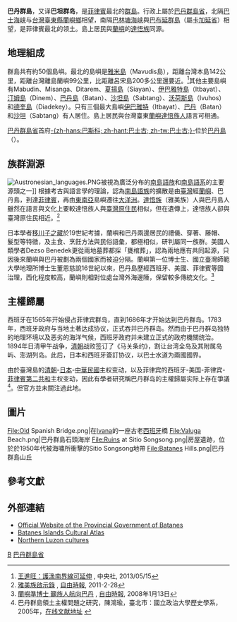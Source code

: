 {{coord|20|24|N|121|57|E|display=title}}
{{noteTA
|1=zh-cn:巴布延; zh-tw:巴布煙;
|2=zh-cn:巴林塘; zh-tw:巴林坦;
|3=zh-cn:卡加延; zh-tw:卡加煙;
}}
{{Location map
 |Philippines
 |label=巴丹群島
 |lat_deg=20|lat_min=30
 |lon_deg=121|lon_min=50
 |position=right
 |width=200
 |float=right
 |mark=Cercle rouge 100%.svg
 |marksize=20
 |caption=巴丹群島的位置
}}

'''巴丹群島'''，又译'''巴坦群岛'''，是[[菲律賓|菲律賓]]最北的[[群島|群島]]。行政上屬於[[巴丹群島省|巴丹群島省]]，北隔[[巴士海峡|巴士海峡]]与[[台灣|台灣]][[臺東縣|臺東縣]][[蘭嶼鄉|蘭嶼鄉]]相望，南隔[[巴林塘海峡|巴林塘海峡]]與[[巴布延群島|巴布延群島]]（屬[[卡加延省|卡加延省]]）相望，是菲律賓最北的领土。島上居民與[[蘭嶼|蘭嶼]]的[[達悟族|達悟族]]同源。

==地理組成==
群島共有約50個島嶼。最北的島嶼是[[雅米島|雅米島]]（Mavudis島），距離台灣本島142公里，距離台灣離島蘭嶼99公里，比距離呂宋島200多公里還要近。<ref>[http://www.cna.com.tw/News/aFE/201305150280-1.aspx 王進旺：護漁南界線可延伸] {{Wayback|url=http://www.cna.com.tw/News/aFE/201305150280-1.aspx |date=20160304104057 }}, 中央社, 2013/05/15</ref>其他主要島嶼有Mabudin、Misanga、Ditarem、[[夏揚島|夏揚島]]（Siayan）、[[伊巴雅特島|伊巴雅特島]]（Itbayat）、[[汀姆島|汀姆島]]（Dinem）、[[巴丹島|巴丹島]]（Batan）、[[沙坦島|沙坦島]]（Sabtang）、[[沃荷斯島|沃荷斯島]]（Ivuhos）和[[德奎島|德奎島]]（Diadekey）。只有三個最大島嶼[[伊巴雅特|伊巴雅特]]（Itbayat）、[[巴丹島|巴丹]]（Batan）和[[沙坦島|沙坦]]（Sabtang）有人居住。島上居民與台灣臺東[[蘭嶼|蘭嶼]][[達悟族|達悟族人]]語言可相通。

[[巴丹群島省|巴丹群島省]]首府[[巴士古|-{zh-hans:巴斯科; zh-hant:巴士古; zh-tw:巴士古;}-]]位於[[巴丹島|巴丹島]]（{{lang|en|Batan Island}}）。

==族群淵源==
{{see also|伊萬特人|}}
[[File:Austronesian_languages.PNG|right]]被視為廣泛分布的[[南島語族|南島語族]]和[[南島語系|南島語系]]的主要源頭之一]]
根據考古與語言學的理論，認為[[南島語族|南島語族]]的擴散是由[[臺灣|臺灣]]經[[蘭嶼|蘭嶼]]、巴丹島，到達[[菲律賓|菲律賓]]，再由[[東南亞|東南亞]]島嶼遷往[[大洋洲|大洋洲]]。[[達悟族|達悟族]]（雅美族）人與巴丹島人雖然在語言與文化上要較達悟族人與[[臺灣原住民|臺灣原住民]]相似，但在遺傳上，達悟族人卻與臺灣原住民相近。<ref>[http://www.libertytimes.com.tw/2011/new/feb/28/today-o12.htm 雅美族啟示錄] {{webarchive|url=https://web.archive.org/web/20130921091457/http://www.libertytimes.com.tw/2011/new/feb/28/today-o12.htm |date=2013-09-21 }}, [[自由時報|自由時報]], 2011-2-28</ref>

日本學者[[移川子之藏|移川子之藏]]於19世紀考據，蘭嶼和巴丹兩邊居民的禮儀、穿著、藤帽、髮型等特徵，及主食、烹飪方法與民俗語彙，都極相似，研判屬同一族群。美國人類學者Dezso Benedek更從兩地墓葬都採「甕棺葬」，認為兩地應有共同起源，只因後來蘭嶼與巴丹被劃為兩個國家而被迫分隔。蘭嶼第一位博士生、國立臺灣師範大學地理所博士生董恩慈說16世紀以來，巴丹島歷經西班牙、美國、菲律賓等國治理，西化程度較高，蘭嶼則相對位處台灣外海邊陲，保留較多傳統文化。<ref>[http://www.libertytimes.com.tw/2008/new/jan/13/today-life1.htm 蘭嶼準博士 籲族人航向巴丹] {{webarchive|url=https://web.archive.org/web/20130615160519/http://www.libertytimes.com.tw/2008/new/jan/13/today-life1.htm |date=2013-06-15 }}, [[自由時報|自由時報]], 2008年1月13日</ref>

==主權歸屬==
西班牙在1565年开始侵占菲律宾群岛，直到1686年才开始达到巴丹群岛。1783年，西班牙政府与当地土著达成协议，正式吞并巴丹群岛。然而由于巴丹群岛独特的地理环境以及恶劣的海洋气候，西班牙政府并未建立正式的政府機關统治。1894年日清甲午战争，[[清朝|清朝]]战败签订了《马关条约》，割让台湾全岛及其附属岛屿、澎湖列岛。此后，日本和西班牙簽訂协议，以巴士水道为兩國國界。

由於臺灣島的[[清朝|清朝]]-[[日本|日本]]-[[中華民國|中華民國]]主权变动，以及菲律宾的西班牙-美国-菲律宾-[[二戰時期的菲律賓|菲律賓第二共和]]主权变动，因此有學者研究稱巴丹群岛的主權歸屬实际上存在爭議<ref>巴丹群島領土主權問題之研究，陳鴻瑜，臺北市：國立政治大學歷史學系，2005年，[http://nccur.lib.nccu.edu.tw/handle/140.119/4733 在线文献地址] {{Wayback|url=http://nccur.lib.nccu.edu.tw/handle/140.119/4733 |date=20201223044724 }}</ref>。但官方並未關注過此地。

==圖片==
<gallery>
File:Old Spanish Bridge.png|在[[Ivana,_Batanes|Ivana]]的一座古老[[西班牙|西班牙]]橋 
File:Valuga Beach.png|巴丹群島石頭海岸
File:Ruins at Sitio Songsong.png|房屋遺跡，位於於1950年代被海嘯所衝擊的Sitio Songsong地帶
File:Batanes Hills.png|巴丹群島山丘
</gallery>

==參考文獻==
{{reflist}}
 
==外部連結==
{{Commonscat|Batan Island|巴丹群島}}
* [https://web.archive.org/web/20110715133045/http://www.purocastillejos.com/index.php Official Website of the Provincial Government of Batanes]
* [http://ecai.org/batanesatlas/ Batanes Islands Cultural Atlas] {{Wayback|url=http://ecai.org/batanesatlas/ |date=20200623103923 }}
* [http://www.seasite.niu.edu/Tagalog/Tagalog_Default_files/Philippine_Culture/Regional%20Cultures/northern_luzon_cultures.htm Northern Luzon cultures] {{Wayback|url=http://www.seasite.niu.edu/Tagalog/Tagalog_Default_files/Philippine_Culture/Regional%20Cultures/northern_luzon_cultures.htm |date=20201223044734 }}

[[Category:菲律宾岛屿|B]]
[[Category:巴丹群島省|]]